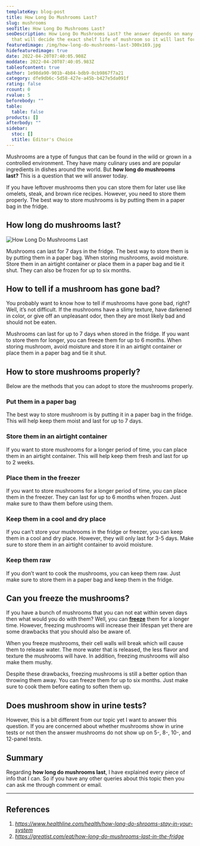 ```yaml
---
templateKey: blog-post
title: How Long Do Mushrooms Last?
slug: mushrooms
seoTitle: How Long Do Mushrooms Last?
seoDescription: How Long Do Mushrooms Last? the answer depends on many factors
  that will decide the exact shelf life of mushroom so it will last for...
featuredimage: /img/how-long-do-mushrooms-last-300x169.jpg
hidefeaturedimage: true
date: 2022-04-20T07:40:05.908Z
moddate: 2022-04-20T07:40:05.983Z
tableofcontent: true
author: 1e98da90-901b-4b84-bdb9-0cb9867f7a21
category: dfe9db6c-5d58-427e-a45b-b427e5da091f
rating: false
rcount: 0
rvalue: 5
beforebody: ""
table:
  table: false
products: []
afterbody: ""
sidebar:
  stoc: []
  stitle: Editor's Choice
---
```

Mushrooms are a type of fungus that can be found in the wild or grown in a controlled environment. They have many culinary uses and are popular ingredients in dishes around the world. But **how long do mushrooms last?** This is a question that we will answer today.

If you have leftover mushrooms then you can store them for later use like omelets, steak, and brown rice recipes. However, you need to store them properly. The best way to store mushrooms is by putting them in a paper bag in the fridge.

## How long do mushrooms last?

![How Long Do Mushrooms Last](/img/how-long-do-mushrooms-last-300x169.jpg "How Long Do Mushrooms Last")

Mushrooms can last for 7 days in the fridge. The best way to store them is by putting them in a paper bag. When storing mushrooms, avoid moisture. Store them in an airtight container or place them in a paper bag and tie it shut. They can also be frozen for up to six months.

<!--StartFragment-->

## How to tell if a mushroom has gone bad?

You probably want to know how to tell if mushrooms have gone bad, right? Well, it’s not difficult. If the mushrooms have a slimy texture, have darkened in color, or give off an unpleasant odor, then they are most likely bad and should not be eaten.

Mushrooms can last for up to 7 days when stored in the fridge. If you want to store them for longer, you can freeze them for up to 6 months. When storing mushroom, avoid moisture and store it in an airtight container or place them in a paper bag and tie it shut.

## How to store mushrooms properly?

Below are the methods that you can adopt to store the mushrooms properly.

### Put them in a paper bag

The best way to store mushroom is by putting it in a paper bag in the fridge. This will help keep them moist and last for up to 7 days.

### Store them in an airtight container

If you want to store mushrooms for a longer period of time, you can place them in an airtight container. This will help keep them fresh and last for up to 2 weeks.

### Place them in the freezer

If you want to store mushrooms for a longer period of time, you can place them in the freezer. They can last for up to 6 months when frozen. Just make sure to thaw them before using them.

### Keep them in a cool and dry place

If you can’t store your mushrooms in the fridge or freezer, you can keep them in a cool and dry place. However, they will only last for 3-5 days. Make sure to store them in an airtight container to avoid moisture.

### Keep them raw

If you don’t want to cook the mushrooms, you can keep them raw. Just make sure to store them in a paper bag and keep them in the fridge.

## Can you freeze the mushrooms?

If you have a bunch of mushrooms that you can not eat within seven days then what would you do with them? Well, you can **[freeze](https://en.wikipedia.org/wiki/Freeze)** them for a longer time. However, freezing mushrooms will increase their lifespan yet there are some drawbacks that you should also be aware of.

When you freeze mushrooms, their cell walls will break which will cause them to release water. The more water that is released, the less flavor and texture the mushrooms will have. In addition, freezing mushrooms will also make them mushy.

Despite these drawbacks, freezing mushrooms is still a better option than throwing them away. You can freeze them for up to six months. Just make sure to cook them before eating to soften them up.

## Does mushroom show in urine tests?

However, this is a bit different from our topic yet I want to answer this question. If you are concerned about whether mushrooms show in urine tests or not then the answer mushrooms do not show up on 5-, 8-, 10-, and 12-panel tests.

## Summary

Regarding **how long do mushrooms last**, I have explained every piece of info that I can. So if you have any other queries about this topic then you can ask me through comment or email.

- - -

## References

1. *https://www.healthline.com/health/how-long-do-shrooms-stay-in-your-system*
2. *https://greatist.com/eat/how-long-do-mushrooms-last-in-the-fridge*
